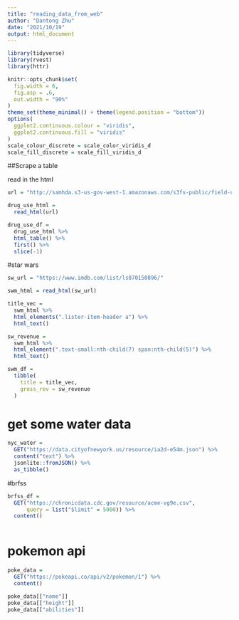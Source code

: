 ```yaml
---
title: "reading_data_from_web"
author: "Dantong Zhu"
date: "2021/10/19"
output: html_document
---
```

```r
library(tidyverse)
library(rvest)
library(httr)

knitr::opts_chunk$set(
  fig.width = 6,
  fig.asp = .6,
  out.width = "90%"
)
theme_set(theme_minimal() + theme(legend.position = "bottom"))
options(
  ggplot2.continuous.colour = "viridis",
  ggplot2.continuous.fill = "viridis"
)
scale_colour_discrete = scale_color_viridis_d
scale_fill_discrete = scale_fill_viridis_d
```

##Scrape a table

read in the html

```r
url = "http://samhda.s3-us-gov-west-1.amazonaws.com/s3fs-public/field-uploads/2k15StateFiles/NSDUHsaeShortTermCHG2015.htm"

drug_use_html = 
  read_html(url)

drug_use_df = 
  drug_use_html %>% 
  html_table() %>% 
  first() %>%
  slice(-1)
```

#star wars

```r
sw_url = "https://www.imdb.com/list/ls070150896/"

swm_html = read_html(sw_url)

title_vec = 
  swm_html %>% 
  html_elements(".lister-item-header a") %>%
  html_text()

sw_revenue = 
  swm_html %>% 
  html_element(".text-small:nth-child(7) span:nth-child(5)") %>% 
  html_text()

swm_df = 
  tibble(
    title = title_vec,
    gross_rev = sw_revenue
  )
```

# get some water data
```r
nyc_water = 
  GET("https://data.cityofnewyork.us/resource/ia2d-e54m.json") %>% 
  content("text") %>% 
  jsonlite::fromJSON() %>% 
  as_tibble()
```

#brfss
```r
brfss_df = 
  GET("https://chronicdata.cdc.gov/resource/acme-vg9e.csv",
      query = list("$limit" = 5000)) %>% 
  content()
  
```

# pokemon api
```r
poke_data = 
  GET("https://pokeapi.co/api/v2/pokemon/1") %>% 
  content()

poke_data[["name"]]
poke_data[["height"]]
poke_data[["abilities"]]
```



